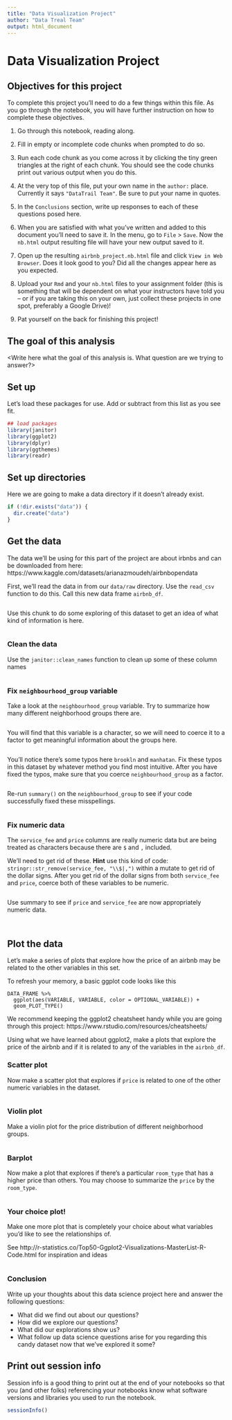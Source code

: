 ```yaml
---
title: "Data Visualization Project"
author: "Data Treal Team"
output: html_document
---
```


# Data Visualization Project

## Objectives for this project

To complete this project you’ll need to do a few things within this file. As you go through the notebook, you will have further instruction on how to complete these objectives.

1. Go through this notebook, reading along.

2. Fill in empty or incomplete code chunks when prompted to do so.

3. Run each code chunk as you come across it by clicking the tiny green triangles at the right of each chunk. You should see the code chunks print out various output when you do this.

4. At the very top of this file, put your own name in the `author:` place. Currently it says `"DataTrail Team"`. Be sure to put your name in quotes.

5. In the `Conclusions` section, write up responses to each of these questions posed here.

6. When you are satisfied with what you've written and added to this document you'll need to save it. In the menu, go to `File` > `Save`. Now the `nb.html` output resulting file will have your new output saved to it.

7. Open up the resulting `airbnb_project.nb.html` file and click `View in Web Browser`. Does it look good to you? Did all the changes appear here as you expected.

8. Upload your `Rmd` and your `nb.html` files to your assignment folder (this is something that will be dependent on what your instructors have told you -- or if you are taking this on your own, just collect these projects in one spot, preferably a Google Drive)!

7. Pat yourself on the back for finishing this project!

## The goal of this analysis

<Write here what the goal of this analysis is. What question are we trying to answer?> 

## Set up 

Let's load these packages for use. Add or subtract from this list as you see fit.

```r
## load packages
library(janitor)
library(ggplot2)
library(dplyr)
library(ggthemes)
library(readr)
```


## Set up directories

Here we are going to make a data directory if it doesn't already exist. 

```r
if (!dir.exists("data")) {
  dir.create("data")
}
```

## Get the data 

The data we'll be using for this part of the project are about irbnbs and can be downloaded from here: https://www.kaggle.com/datasets/arianazmoudeh/airbnbopendata

First, we'll read the data in from our `data/raw` directory. Use the `read_csv` function to do this. Call this new data frame `airbnb_df`. 

```r

```

Use this chunk to do some exploring of this dataset to get an idea of what kind of information is here. 

```r

```

### Clean the data 

Use the `janitor::clean_names` function to clean up some of these column names 

```r

```

### Fix `neighbourhood_group` variable

Take a look at the `neighbourhood_group` variable. Try to summarize how many different neighborhood groups there are. 

```r

```

You will find that this variable is a character, so we will need to coerce it to a factor to get meaningful information about the groups here.

```r

```
You'll notice there's some typos here `brookln` and `manhatan`. Fix these typos in this dataset by whatever method you find most intuitive. After you have fixed the typos, make sure that you coerce `neighbourhood_group` as a factor. 

```r

```

Re-run `summary()` on the `neighbourhood_group` to see if your code successfully fixed these misspellings. 

```r

```

### Fix numeric data

The `service_fee` and `price` columns are really numeric data but are being treated as characters because there are `$` and `,` included. 

We'll need to get rid of these. **Hint** use this kind of code: 
`stringr::str_remove(service_fee, "\\$|,")` within a mutate to get rid of the dollar signs. After you get rid of the dollar signs from both `service_fee` and `price`, coerce both of these variables to be numeric. 

```r

```

Use summary to see if `price` and `service_fee` are now appropriately numeric data. 

```r

```

```r

```

## Plot the data

Let's make a series of plots that explore how the price of an airbnb may be related to the other variables in this set. 

To refresh your memory, a basic ggplot code looks like this
```
DATA_FRAME %>% 
  ggplot(aes(VARIABLE, VARIABLE, color = OPTIONAL_VARIABLE)) + 
  geom_PLOT_TYPE()
```

We recommend keeping the ggplot2 cheatsheet handy while you are going through this project: 
https://www.rstudio.com/resources/cheatsheets/

Using what we have learned about ggplot2, make a plots that explore the price of the airbnb and if it is related to any of the variables in the `airbnb_df`. 

### Scatter plot 

Now make a scatter plot that explores if `price` is related to one of the other numeric variables in the dataset. 

```r

```

### Violin plot 

Make a violin plot for the price distribution of different neighborhood groups. 

```r

```

### Barplot 

Now make a plot that explores if there's a particular `room_type` that has a higher price than others. You may choose to summarize the `price` by the `room_type`.   

```r

```

### Your choice plot! 

Make one more plot that is completely your choice about what variables you'd like to see the relationships of. 

See http://r-statistics.co/Top50-Ggplot2-Visualizations-MasterList-R-Code.html for inspiration and ideas 

```r

```

### Conclusion 

Write up your thoughts about this data science project here and answer the following questions: 

- What did we find out about our questions? 
- How did we explore our questions? 
- What did our explorations show us? 
- What follow up data science questions arise for you regarding this candy dataset now that we've explored it some? 

## Print out session info

Session info is a good thing to print out at the end of your notebooks so that you (and other folks) referencing your notebooks know what software versions and libraries you used to run the notebook.

```r
sessionInfo()
```

